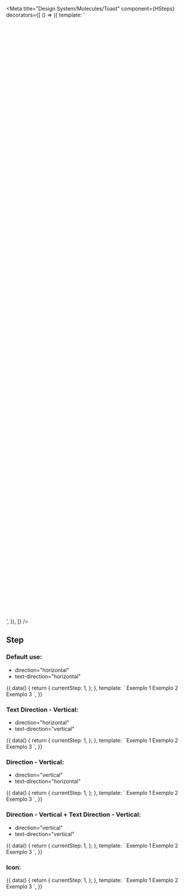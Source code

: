 
<Meta
  title="Design System/Molecules/Toast"
  component={HSteps}
  decorators={[
    () => ({
      template:
        '<div style="transform: scale(1); height: 40vh;"><story /></div>',
    }),
  ]}
/>

## Step

### Default use:

- direction="horizontal"
- text-direction="horizontal"

<Canvas>
  <Story name="Default use">
    {{
      data() {
        return {
          currentStep: 1,
        };
      },
      template: `
        <h-steps v-model="currentStep">
          <h-step>
            Exemplo 1
          </h-step>
          <h-step>
            Exemplo 2
            <template #description>
              Descrição
              <p>Linha 1</p>
              <p>Linha 2</p>
            </template>
          </h-step>
          <h-step>
            Exemplo 3
          </h-step>
        </h-steps>
        `,
    }}
  </Story>
</Canvas>

### Text Direction - Vertical:

- direction="horizontal"
- text-direction="vertical"

<Canvas>
  <Story name="Text Direction - Vertical">
    {{
      data() {
        return {
          currentStep: 1,
        };
      },
      template: `
        <h-steps v-model="currentStep" text-direction="vertical">
          <h-step>
            Exemplo 1
          </h-step>
          <h-step>
            Exemplo 2
            <template #description>
              Descrição
              <p>Linha 1</p>
              <p>Linha 2</p>
            </template>
          </h-step>
          <h-step>
            Exemplo 3
          </h-step>
        </h-steps>
        `,
    }}
  </Story>
</Canvas>

### Direction - Vertical:

- direction="vertical"
- text-direction="horizontal"

<Canvas>
  <Story name="Direction - Vertical">
    {{
      data() {
        return {
          currentStep: 1,
        };
      },
      template: `
        <h-steps v-model="currentStep" direction="vertical">
          <h-step>
            Exemplo 1
          </h-step>
          <h-step>
            Exemplo 2
            <template #description>
              Descrição
              <p>Linha 1</p>
              <p>Linha 2</p>
            </template>
          </h-step>
          <h-step>
            Exemplo 3
          </h-step>
        </h-steps>
        `,
    }}
  </Story>
</Canvas>

### Direction - Vertical + Text Direction - Vertical:

- direction="vertical"
- text-direction="vertical"

<Canvas>
  <Story name="Direction - Vertical + Text Direction - Vertical">
    {{
      data() {
        return {
          currentStep: 1,
        };
      },
      template: `
        <h-steps v-model="currentStep" direction="vertical" text-direction="vertical">
          <h-step>
            Exemplo 1
          </h-step>
          <h-step>
            Exemplo 2
            <template #description>
              Descrição
              <p>Linha 1</p>
              <p>Linha 2</p>
            </template>
          </h-step>
          <h-step>
            Exemplo 3
          </h-step>
        </h-steps>
        `,
    }}
  </Story>
</Canvas>

### Icon:

<Canvas>
  <Story name="Icon use">
    {{
      data() {
        return {
          currentStep: 1,
        };
      },
      template: `
        <h-steps v-model="currentStep">
          <h-step icon="home" icon-size="medium">
            Exemplo 1
          </h-step>
          <h-step icon="favorite" icon-size="medium">
            Exemplo 2
            <template #description>
              Descrição
              <p>Linha 1</p>
              <p>Linha 2</p>
            </template>
          </h-step>
          <h-step icon="star" icon-size="medium">
            Exemplo 3
          </h-step>
        </h-steps>
        `,
    }}
  </Story>
</Canvas>

<ArgsTable of={HSteps} />
